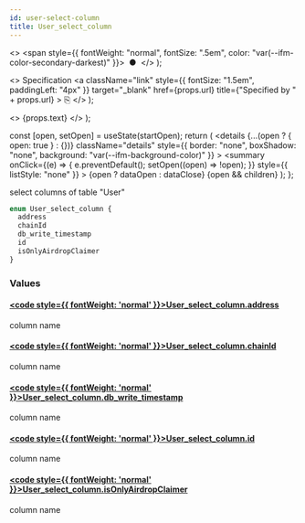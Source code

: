 ```yaml
---
id: user-select-column
title: User_select_column
---
```


<head>
  <meta content="noindex" name="robots" />
  <meta charset="utf-8" />
</head>

  <>
    <span style={{ fontWeight: "normal", fontSize: ".5em", color: "var(--ifm-color-secondary-darkest)" }}>
      &nbsp;●&nbsp;
    </span>
  </>
);

  <>
    Specification
    <a
      className="link"
      style={{ fontSize: "1.5em", paddingLeft: "4px" }}
      target="_blank"
      href={props.url}
      title={"Specified by " + props.url}
    >
      ⎘
    </a>
  </>
);

  <>
    <span className={props.class}>{props.text}</span>
  </>
);


  const [open, setOpen] = useState(startOpen);
  return (
    <details
      {...(open ? { open: true } : {})}
      className="details"
      style={{ border: "none", boxShadow: "none", background: "var(--ifm-background-color)" }}
    >
      <summary
        onClick={(e) => {
          e.preventDefault();
          setOpen((open) => !open);
        }}
        style={{ listStyle: "none" }}
      >
        {open ? dataOpen : dataClose}
      </summary>
      {open && children}
    </details>
  );
};

select columns of table "User"

```graphql
enum User_select_column {
  address
  chainId
  db_write_timestamp
  id
  isOnlyAirdropClaimer
}
```

### Values

#### [<code style={{ fontWeight: 'normal' }}>User_select_column.<b>address</b></code>](#)

column name

#### [<code style={{ fontWeight: 'normal' }}>User_select_column.<b>chainId</b></code>](#)

column name

#### [<code style={{ fontWeight: 'normal' }}>User_select_column.<b>db_write_timestamp</b></code>](#)

column name

#### [<code style={{ fontWeight: 'normal' }}>User_select_column.<b>id</b></code>](#)

column name

#### [<code style={{ fontWeight: 'normal' }}>User_select_column.<b>isOnlyAirdropClaimer</b></code>](#)

column name
